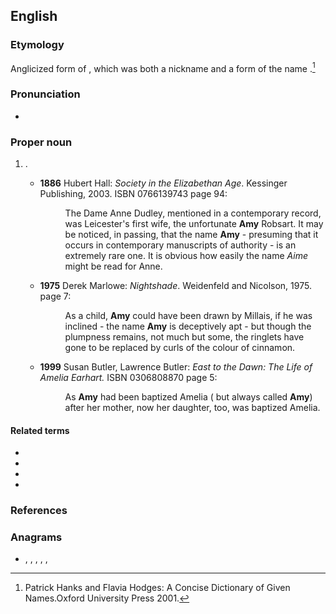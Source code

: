 {{also|amy}}
==English==

===Etymology===
Anglicized form of {{etyl|fro|en}} {{m|fro|Amee}},
which was both a nickname and a form of the {{etyl|la|en}} name {{m|la|Amata||beloved}}.<ref> Patrick Hanks and Flavia Hodges: A Concise Dictionary of Given Names.Oxford University Press 2001.</ref>

===Pronunciation===
* {{IPA|/ˈeɪ.mi/|lang=en}}

===Proper noun===
{{en-proper noun|s}}

# {{given name|female|from=Latin}}.
#* '''1886''' Hubert Hall: ''Society in the Elizabethan Age''. Kessinger Publishing, 2003. ISBN 0766139743 page 94:
#*: The Dame Anne Dudley, mentioned in a contemporary record, was Leicester's first wife, the unfortunate '''Amy''' Robsart. It may be noticed, in passing, that the name '''Amy''' - presuming that it occurs in contemporary manuscripts of authority - is an extremely rare one. It is obvious how easily the name ''Aime'' might be read for Anne.
#* '''1975''' Derek Marlowe: ''Nightshade''. Weidenfeld and Nicolson, 1975. page 7:
#*: As a child, '''Amy''' could have been drawn by Millais, if he was inclined - the name '''Amy''' is deceptively apt - but though the plumpness remains, not much but some, the ringlets have gone to be replaced by curls of the colour of cinnamon.
#* '''1999''' Susan Butler, Lawrence Butler: ''East to the Dawn: The Life of Amelia Earhart.'' ISBN 0306808870 page 5:
#*: As '''Amy''' had been baptized Amelia ( but always called '''Amy''') after her mother, now her daughter, too, was baptized Amelia.

====Related terms====
* {{l|en|Aimee}}
* {{l|en|Amata}}
* {{l|en|Amey}}
* {{l|en|Amie}}

===References===
<references/>

===Anagrams===
* {{l|en|May}}, {{l|en|may}}, {{l|en|MYA}}, {{l|en|Mya}}, {{l|en|mya}}, {{l|en|yam}}